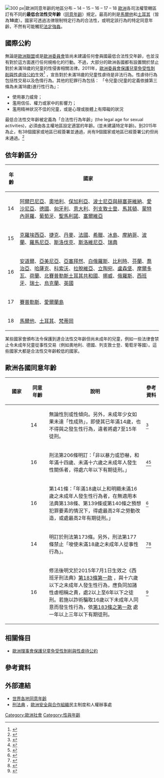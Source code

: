 [[File:Age of consent in Europe.svg|thumb|300 px|歐洲同意年齡的地區分布<br />
{{Color box|#00CED1}} – 14<br />
{{Color box|#1E90FF}} – 15<br />
{{Color box|#0000CD}} – 16<br />
{{Color box|#808000}} – 17<br />
{{Color box|#32CD32}} – 18]]
{{Main|最低合法性交年齡}}
[[歐洲|歐洲]]各司法權管轄區訂有不同的'''最低合法性交年齡'''（[[同意年齡|同意年齡]]）規定。最高的則是[[馬爾他|馬爾他]]和[[土耳其|土耳其]]（皆為'''18'''歲）。國家可透過法律限制特定行為的合法性，或明定該行為的特定同意年齡，不然有可能觸犯[[法定強姦|法定強姦]]。

==國際公約==
無論是[[歐洲聯盟|歐洲聯盟]]或是[[歐洲委員會|歐洲委員會]]皆尚未建議任何會員國最低合法性交年齡，也並沒有對於這方面進行任何規格化的行動。不過，大部分的歐洲各國都有設置關於禁止對於未滿18歲的兒童的性侵害相關法律。2011年，[[欧洲委員會保护儿童免受性剥削与性虐待公约|歐洲委員會保護兒童免受性剝削與性虐待公約]]生效<ref>{{Cite web |url=http://www.conventions.coe.int/Treaty/EN/treaties/Html/201.htm |title=存档副本 |accessdate=2015-10-30 |archive-date=2015-08-16 |archive-url=https://web.archive.org/web/20150816220353/http://conventions.coe.int/Treaty/EN/Treaties/Html/201.htm |dead-url=no }}</ref> ，宣告對於未滿18歲的兒童性虐待是非法行為。性虐待行為包括性交易以及色情行為。其他的犯罪行為包括：
「令兒童(兒童的定義依據第三條為未滿18歲)進行性行為」：

*使用暴力威脅；
*濫用信任、權力或家中的影響力；
*濫用精神狀況不佳的兒童，或是心理或肢體上有障礙的狀況

最低合法性交年齡被定義為「合法性行為年齡」(the legal age for sexual activities)，必須由各主權地區設定適當的年齡。(並未建議特定年齡)。到2015年為止，有38個國家或地區已經簽署並通過，尚有9個國家或地區已經簽署公約但尚未通過。<ref>{{Cite web |url=http://www.conventions.coe.int/Treaty/Commun/ChercheSig.asp?NT=201&CM=1&DF=&CL=ENG |title=存档副本 |accessdate=2015-10-30 |archive-date=2015-01-18 |archive-url=https://web.archive.org/web/20150118161443/http://www.conventions.coe.int/Treaty/Commun/ChercheSig.asp?NT=201&CM=1&DF=&CL=ENG |dead-url=no }}</ref>

==依年齡區分==
{| class="wikitable" style="text-align: center"
!年齡
!國家
|-
|14
|[[阿爾巴尼亞|阿爾巴尼亞]]、[[奧地利|奧地利]]、[[保加利亞|保加利亞]]、[[波士尼亞與赫塞哥維納|波士尼亞與赫塞哥維納]]、[[愛沙尼亞|愛沙尼亞]]、[[德國|德國]]、[[匈牙利|匈牙利]]、[[意大利|意大利]]、[[列支敦士登|列支敦士登]]、[[馬其頓|馬其頓]]、[[蒙特內哥羅|蒙特內哥羅]]、[[葡萄牙|葡萄牙]]、[[聖馬利諾|聖馬利諾]]、[[塞爾維亞|塞爾維亞]]
|-
|15
|[[克羅埃西亞|克羅埃西亞]]、[[捷克|捷克]]、[[丹麥|丹麥]]、[[法國|法國]]、[[希臘|希臘]]、[[冰島|冰島]]、[[摩納哥|摩納哥]]、[[波蘭|波蘭]]、[[羅馬尼亞|羅馬尼亞]]、[[斯洛伐克|斯洛伐克]]、[[斯洛維尼亞|斯洛維尼亞]]、[[瑞典|瑞典]]
|-
|16
|[[安道爾|安道爾]]、[[亞美尼亞|亞美尼亞]]、[[亞塞拜然|亞塞拜然]]、[[白俄羅斯|白俄羅斯]]、[[比利時|比利時]]、[[芬蘭|芬蘭]]、[[喬治亞|喬治亞]]、[[哈薩克|哈薩克]]、[[科索沃|科索沃]]、[[拉脫維亞|拉脫維亞]]、[[立陶宛|立陶宛]]、[[盧森堡|盧森堡]]、[[摩爾多瓦|摩爾多瓦]]、[[荷蘭|荷蘭]]、[[北賽普勒斯土耳其共和國|北賽普勒斯土耳其共和國]]、[[挪威|挪威]]、[[俄羅斯|俄羅斯]]、[[西班牙|西班牙]]、[[瑞士|瑞士]]、[[烏克蘭|烏克蘭]]、[[英國|英國]]
|-
|17
|[[賽普勒斯|賽普勒斯]]、[[愛爾蘭島|愛爾蘭島]]
|-
|18
|[[馬爾他|馬爾他]]、[[土耳其|土耳其]]、[[梵蒂岡|梵蒂岡]]
|}

某些國家會頒布法令保護到達合法性交年齡但尚未成年的兒童，例如一些法律會禁止令未成年兒童從事性交易（例如奧地利、德國、列支敦士登、葡萄牙等國）。這些國家大都是合法性交年齡較低的國家。

== 歐洲各國同意年齡 ==
{| class="wikitable sortable" style="text-align: center;"
!width="15%"| 國家
!width="12%"| 同意年齡
!class="unsortable"| 說明
!width="10%" class="unsortable"| 參考資料
|-
| {{sort|Albania|{{ALB}}}} || 14 || 無論性別或性傾向。另外，未成年少女如果未達「性成熟」，即使其已年滿14歲，也不得與之發生性行為，違者將處7至15年徒刑。 || <ref>{{cite web |url=http://www.legislationline.org/download/action/download/id/1565/file/d46a10bcf55b80aae189eb6840b4.htm/preview |title=Sexual or homosexual intercourses with minors (SECTION VI: SEXUAL CRIMES. Article 100.) |work=CRIMINAL CODE OF THE REPUBLIC OF ALBANIA |accessdate=2011-04-29 |language=en |archive-date=2010-06-13 |archive-url=https://web.archive.org/web/20100613054559/http://legislationline.org/download/action/download/id/1565/file/d46a10bcf55b80aae189eb6840b4.htm/preview |dead-url=no }}</ref>
|-
| {{sort|Andorra|{{AND}}}} || 16 || 刑法第206條明訂：「非以暴力或恐嚇，和年滿十四歲、未滿十六歲之未成年人發生性關係者，得處六年以下有期徒刑。」 || <ref>{{cite web |url=http://www.coprince-fr.ad/frances/penal.htm |title=Code Pénal de la Principauté d'Andorre |archiveurl=https://web.archive.org/web/20060518094430/http://www.coprince-fr.ad/frances/penal.htm |archivedate=2006-05-18 |date=1995-10-18 |accessdate=2011-04-30 |language=fr |deadurl=yes }}</ref><ref>{{cite web |url=http://www.policia.ad/documentacio/codi_penal.pdf |title=Tractats internacionals. Lleis. Sentències del Tribunal Constitucional |work=Butlletí Oficial del Principat d’Andorra |date=2008-12-24 |accessdate=2011-04-30 |language=ca |archive-date=2020-11-01 |archive-url=https://web.archive.org/web/20201101020355/http://www.policia.ad/documentacio/codi_penal.pdf |dead-url=no }}</ref>
|-
| {{sort|Armenia|{{ARM}}}} || 16 || 第141條：「年滿18歲以上和明顯未滿16歲之未成年人發生性行為者，在無適用本法典第138條、第139條或第140條之預想犯罪要素的情況下，得處最高2年之勞動改造，或處最高2年有期徒刑。」 || <ref>{{cite web |url=http://www.legislationline.org/download/action/download/id/1655/file/bb9bb21f5c6170dadc5efd70578c.htm/preview |title=Criminal Code of the Republic of Armenia |work=legislationline.org |accessdate=2010-04-30 |language=en |archive-date=2018-12-11 |archive-url=https://web.archive.org/web/20181211125922/https://www.legislationline.org/download/action/download/id/1655/file/bb9bb21f5c6170dadc5efd70578c.htm/preview |dead-url=no }}</ref>
|-
| {{sort|San Marino|{{SMR}}}} || 14 || 明訂於刑法第173條。另外，刑法第177條禁止「唆使未滿18歲之未成年人從事性行為」。 || <ref>{{cite web |url=http://www.unhchr.ch/tbs/doc.nsf/898586b1dc7b4043c1256a450044f331/1bdcfbc31d86f66bc1256da600366876/$FILE/G0340784.pdf |title=Convention on the Rights of the Child: SAN MARINO |work=[[聯合國孩童權利委員會|Committee on the Rights of the Child]] |date=2003-03-17 |accessdate=2011-04-30 |language=en |archive-date=2018-10-04 |archive-url=https://web.archive.org/web/20181004101043/http://www.unhchr.ch/tbs/doc.nsf/898586b1dc7b4043c1256a450044f331/1bdcfbc31d86f66bc1256da600366876/$FILE/G0340784.pdf |dead-url=no }}</ref><ref>{{cite web |url=http://www.ohchr.org/EN/HRBodies/CRC/Documents/Written%20Replies/wr-sanmarino-1.pdf |title=WRITTEN REPLIES BY THE GOVERNMENT OF SAN MARINO CONCERNING THE LIST OF ISSUES |work=[[聯合國孩童權利委員會|Committee on the Rights of the Child]] |date=2003-08-22 |accessdate=2011-04-30 |language=en |archive-date=2016-03-04 |archive-url=https://web.archive.org/web/20160304064835/http://www.ohchr.org/EN/HRBodies/CRC/Documents/Written%20Replies/wr-sanmarino-1.pdf |dead-url=no }}</ref>
|-
| {{sort|Spain|{{SPA}}}} || 16 || 修法後明文於2015年7月1日生效之《西班牙刑法典》[http://noticias.juridicas.com/base_datos/Penal/lo10-1995.l2t8.html#c2 第183條第一款] {{Wayback|url=http://noticias.juridicas.com/base_datos/Penal/lo10-1995.l2t8.html#c2 |date=20210207201956 }}，與十六歲以下之未成年人發生性行為，應負同加諸性虐相稱之責，處2以上至6年以下之徒刑。若施以詐術騙取16歲以下未成年人同意而發生性行為，依[http://noticias.juridicas.com/base_datos/Penal/lo10-1995.l2t8.html#c2 第183條之第一款] {{Wayback|url=http://noticias.juridicas.com/base_datos/Penal/lo10-1995.l2t8.html#c2 |date=20210207201956 }}處一年以上三年以下有期徒刑。 || <ref>{{cite web |url=http://www.interpol.int/Public/Children/SexualAbuse/NationalLaws/CsaSpain.pdf |title=National Laws: Legislation of Interpol member states on sexual offences against children |work=[[國際刑警組織|Interpol]] |date=spring 2006 |accessdate=2011-04-29 |location=Madrid |language=es |archive-date=2007-07-14 |archive-url=https://web.archive.org/web/20070714201128/http://www.interpol.int/Public/Children/SexualAbuse/NationalLaws/CsaSpain.pdf |dead-url=yes }}</ref>
|}

==相關條目==
* [[歐洲理事會保護兒童免受性剝削與性虐待公約|歐洲理事會保護兒童免受性剝削與性虐待公約]]

== 參考資料 ==
{{reflist}}

== 外部連結 ==
* [http://www.avert.org/aofconsent.htm 世界各地同意年齡] {{Wayback|url=http://www.avert.org/aofconsent.htm |date=20090228211206 }}{{en icon}}
* [http://www.legislationline.org/documents/section/criminal-codes 刑法典] {{WebCite|url=https://www.webcitation.org/6DYFWTvb0?url=http://www.legislationline.org/documents/section/criminal-codes |date=20130109213053 |dateformat=iso }}，[[歐洲安全與合作組織|歐洲安全與合作組織]]民主制度和人權辦事處{{en icon}}

{{最低合法性交年齡}}
[[Category:歐洲社會|Category:歐洲社會]]
[[Category:性與年齡|Category:性與年齡]]